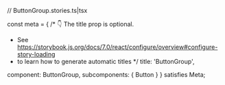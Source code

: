 // ButtonGroup.stories.ts|tsx



const meta = {
 /* 👇 The title prop is optional.
  * See https://storybook.js.org/docs/7.0/react/configure/overview#configure-story-loading
  * to learn how to generate automatic titles
  */
 title: 'ButtonGroup',

 component: ButtonGroup,
 subcomponents: { Button }
} satisfies Meta<typeof ButtonGroup>;

